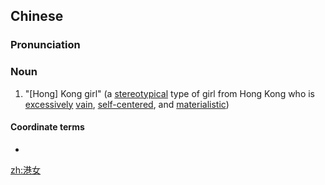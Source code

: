 ==Chinese==
{{zh-forms}}
{{wikipedia|lang=zh|港女 (潮語)}}

===Pronunciation===
{{zh-pron
|m=gǎngnǚ
|c=gong2 neoi5-2
|cat=n
}}

===Noun===
{{zh-noun}}

# {{lb|zh|internet slang|pejorative}} "[Hong] Kong girl" (a [[stereotypical]] type of girl from Hong Kong who is [[excessively]] [[vain]], [[self-centered]], and [[materialistic]])

====Coordinate terms====
* {{zh-l|港男}}

[[zh:港女]]